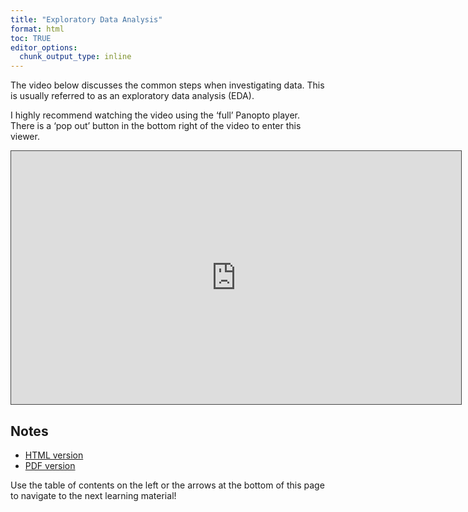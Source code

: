 ```yaml
---
title: "Exploratory Data Analysis"
format: html
toc: TRUE
editor_options: 
  chunk_output_type: inline
---
```


The video below discusses the common steps when investigating data. This is usually referred to as an exploratory data analysis (EDA).  

I highly recommend watching the video using the 'full' Panopto player. There is a 'pop out' button in the bottom right of the video to enter this viewer.

```{=html}
<iframe src="https://ncsu.hosted.panopto.com/Panopto/Pages/Embed.aspx?id=6bb5d60f-a161-44c8-abd0-b0f0014391fb&autoplay=false&offerviewer=true&showtitle=true&showbrand=true&captions=false&interactivity=all" height="405" width="720" style="border: 1px solid #464646;" allowfullscreen allow="autoplay" aria-label="Panopto Embedded Video Player" aria-description="Course Goals" ></iframe>
```

## Notes

- <a href = "13-EDA.html" target = "_blank">HTML version</a>
- <a href = "PDFs/13-EDA.pdf" target = "_blank">PDF version</a>

Use the table of contents on the left or the arrows at the bottom of this page to navigate to the next learning material!